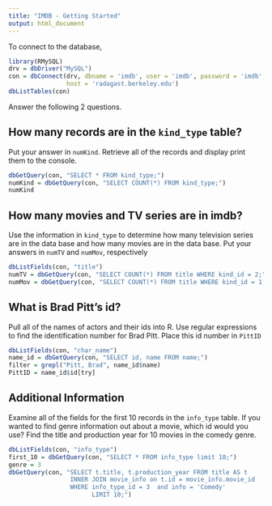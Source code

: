 ```yaml
---
title: "IMDB - Getting Started"
output: html_document
---
```


To connect to the database, 

```r
library(RMySQL)
drv = dbDriver("MySQL")
con = dbConnect(drv, dbname = 'imdb', user = 'imdb', password = 'imdb',
                host = 'radagast.berkeley.edu')
dbListTables(con)
```

Answer the following 2 questions. 

## How many records are in the `kind_type` table? 

Put your answer in `numKind`. Retrieve all of the records and display print them to the console.

```r
dbGetQuery(con, "SELECT * FROM kind_type;")
numKind = dbGetQuery(con, "SELECT COUNT(*) FROM kind_type;")
numKind
```

## How many movies and TV series are in imdb?

Use the information in `kind_type` to determine how many television series are in the data base and how many movies are in the data base. Put your answers in `numTV` and `numMov`, respectively

```r
dbListFields(con, "title")
numTV = dbGetQuery(con, "SELECT COUNT(*) FROM title WHERE kind_id = 2;")
numMov = dbGetQuery(con, "SELECT COUNT(*) FROM title WHERE kind_id = 1;")
```

## What is Brad Pitt's id?

Pull all of the names of actors and their ids  into R. Use regular expressions to find the identification number for Brad Pitt.  Place this id number in `PittID`

```r
dbListFields(con, "char_name")
name_id = dbGetQuery(con, "SELECT id, name FROM name;")
filter = grepl("Pitt, Brad", name_id$name)
PittID = name_id$id[try]
```

## Additional Information

Examine all of the fields for the first 10 records in the `info_type` table.
If you wanted to find genre information out about a movie, which id would you use?  Find the title and production year for 10 movies in the comedy genre. 

```r
dbListFields(con, "info_type")
first_10 = dbGetQuery(con, "SELECT * FROM info_type limit 10;")
genre = 3
dbGetQuery(con, "SELECT t.title, t.production_year FROM title AS t
                 INNER JOIN movie_info on t.id = movie_info.movie_id
                 WHERE info_type_id = 3  and info = 'Comedy' 
                       LIMIT 10;")
```

